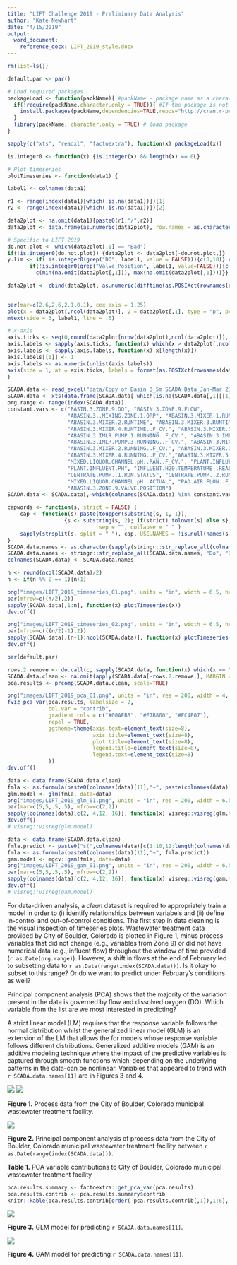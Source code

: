 ```yaml
---
title: "LIFT Challenge 2019 - Preliminary Data Analysis"
author: "Kate Newhart"
date: "4/15/2019"
output:
  word_document:
    reference_docx: LIFT_2019_style.docx
---
```


```r
rm(list=ls())

default.par <- par()

# Load required packages
packageLoad <- function(packName){ #packName - package name as a character string, e.g. "quantmod"
  if(!require(packName,character.only = TRUE)){ #If the package is not available, install it
    install.packages(packName,dependencies=TRUE,repos="http://cran.r-project.org")
  }
  library(packName, character.only = TRUE) # load package
}

sapply(c("xts", "readxl", "factoextra"), function(x) packageLoad(x))

is.integer0 <- function(x) {is.integer(x) && length(x) == 0L}

# Plot timeseries
plotTimeseries <- function(data1) {

label1 <- colnames(data1)

r1 <- range(index(data1)[which(!is.na(data1))])[1]
r2 <- range(index(data1)[which(!is.na(data1))])[2]

data2plot <- na.omit(data1)[paste0(r1,"/",r2)]
data2plot <- data.frame(as.numeric(data2plot), row.names = as.character(index(data2plot)))

# Specific to LIFT 2019
do.not.plot <- which(data2plot[,1] == "Bad")
if(!is.integer0(do.not.plot)) {data2plot <- data2plot[-do.not.plot,]}
y.lim <- if(!is.integer0(grep("DO", label1, value = FALSE))){c(0,10)} else {
       if(!is.integer0(grep("Valve Position", label1, value=FALSE))){c(0,100)} else {
         c(min(na.omit(data2plot[,1])), max(na.omit(data2plot[,1])))}}

data2plot <- cbind(data2plot, as.numeric(difftime(as.POSIXct(rownames(data2plot)), as.POSIXct(rownames(data2plot)[1]),units = "days")))

  
par(mar=c(2.6,2.6,2.1,0.1), cex.axis = 1.25)
plot(x = data2plot[,ncol(data2plot)], y = data2plot[,1], type = "p", pch = 20, col = "black", xaxt = "n", xlab = "", ylab = "", ylim = y.lim)
mtext(side = 3, label1, line = .5)

# x-axis
axis.ticks <- seq(0,round(data2plot[nrow(data2plot),ncol(data2plot)]), by = 10)
axis.labels <- sapply(axis.ticks, function(x) which(x > data2plot[,ncol(data2plot)]))
axis.labels <- sapply(axis.labels, function(x) x[length(x)])
axis.labels[[1]] <- 1
axis.labels <- as.numeric(unlist(axis.labels))
axis(side = 1, at = axis.ticks, labels = format(as.POSIXct(rownames(data2plot)[axis.labels]), "%m/%d"))
}
```


```r
SCADA.data <- read_excel("data/Copy of Basin 3_5m SCADA Data_Jan-Mar 21 2019_LIFT 2019.xlsx")
SCADA.data <- xts(data.frame(SCADA.data[-which(is.na(SCADA.data[,1][[1]])),-1]), order.by = as.POSIXct(SCADA.data[-which(is.na(SCADA.data[,1][[1]])),1][[1]]))
org.range <- range(index(SCADA.data))
constant.vars <- c("BASIN.3.ZONE.9.DO", "BASIN.3.ZONE.9.FLOW",
                   "ABASIN.3..MIXING.ZONE.1.ORP", "ABASIN.3.MIXER.1.RUNTIME",
                   "ABASIN.3.MIXER.2.RUNTIME", "ABASIN.3.MIXER.3.RUNTIME",
                   "ABASIN.3.MIXER.4.RUNTIME..F_CV.", "ABASIN.3.MIXER.5.RUNTIME..F_CV.",
                   "ABASIN.3.IMLR.PUMP.1.RUNNING..F_CV.", "ABASIN.3.IMLR.PUMP.2.RUNNING..F_CV.",
                   "ABASIN.3.IMLR.PUMP.3.RUNNING..F_CV.", "ABASIN.3.MIXER.1.RUNNING..F_CV.",
                   "ABASIN.3.MIXER.2.RUNNING..F_CV.", "ABASIN.3.MIXER.3.RUNNING..F_CV.",
                   "ABASIN.3.MIXER.4.RUNNING..F_CV.","ABASIN.3.MIXER.5.RUNNING..F_CV.",
                   "MIXED.LIQUOR.CHANNEL.pH..RAW..F_CV.", "PLANT.INFLUENT.FLOW", 
                   "PLANT.INFLUENT.PH", "INFLUENT.H20.TEMPERATURE..REAL.",
                   "CENTRATE.PUMP..1.RUN.STATUS", "CENTRATE.PUMP..2.RUN.STATUS", 
                   "MIXED.LIQUOR.CHANNEL.pH..ACTUAL", "PAD.AIR.FLOW..F_CV.", 
                   "ABASIN.3.ZONE.9.VALVE.POSITION")
SCADA.data <- SCADA.data[,-which(colnames(SCADA.data) %in% constant.vars)]["2019-02-20/2019-03-20"]

capwords <- function(s, strict = FALSE) {
    cap <- function(s) paste(toupper(substring(s, 1, 1)),
                  {s <- substring(s, 2); if(strict) tolower(s) else s},
                             sep = "", collapse = " " )
    sapply(strsplit(s, split = " "), cap, USE.NAMES = !is.null(names(s)))
}
SCADA.data.names <- as.character(sapply(stringr::str_replace_all(colnames(SCADA.data), c("[.][.]" = " ", "[.]" = " ", "_" = " ")), function(x) capwords(casefold(x, upper = FALSE))))
SCADA.data.names <- stringr::str_replace_all(SCADA.data.names, "Do", "DO")
colnames(SCADA.data) <- SCADA.data.names
```

```r
n <- round(ncol(SCADA.data)/2)
n <- if(n %% 2 == 1){n+1}

png("images/LIFT_2019_timeseries_01.png", units = "in", width = 6.5, height = 8/5*(n/2), res = 200)
par(mfrow=c((n/2),2))
sapply(SCADA.data[,1:n], function(x) plotTimeseries(x))
dev.off()

png("images/LIFT_2019_timeseries_02.png", units = "in", width = 6.5, height = 8/5*((n/2)-1), res = 200)
par(mfrow=c(((n/2)-1),2))
sapply(SCADA.data[,(n+1):ncol(SCADA.data)], function(x) plotTimeseries(x))
dev.off()
```

```r
par(default.par)

rows.2.remove <- do.call(c, sapply(SCADA.data, function(x) which(x == "Bad")))
SCADA.data.clean <- na.omit(apply(SCADA.data[-rows.2.remove,], MARGIN = 2, function(x) as.numeric(x)))
pca.results <- prcomp(SCADA.data.clean, scale=TRUE)

png("images/LIFT_2019_pca_01.png", units = "in", res = 200, width = 4, height = 3.75, family="A", pointsize=6)
fviz_pca_var(pca.results, labelsize = 2,
             col.var = "contrib",
             gradient.cols = c("#00AFBB", "#E7B800", "#FC4E07"),
             repel = TRUE,
             ggtheme=theme(axis.text=element_text(size=8), 
                           axis.title=element_text(size=8),
                           plot.title=element_text(size=8),
                           legend.title=element_text(size=8),
                           legend.text=element_text(size=8)
             ))
dev.off()
```


```r
data <- data.frame(SCADA.data.clean)
fmla <- as.formula(paste0(colnames(data)[11],"~", paste(colnames(data)[c(1:10,12:length(colnames(data)))], collapse= "+")))
glm.model <- glm(fmla, data=data)
png("images/LIFT_2019_glm_01.png", units = "in", res = 200, width = 6.5, height = 2*2.25, family="A", pointsize = 10)
par(mar=c(5,5,.5,.5), mfrow=c(2,2))
sapply(colnames(data)[c(2, 4,12, 16)], function(x) visreg::visreg(glm.model, x, ylab=colnames(data)[11]))
dev.off()
# visreg::visreg(glm.model)
```

```r
data <- data.frame(SCADA.data.clean)
fmla.predict <- paste0("s(",colnames(data)[c(1:10,12:length(colnames(data)))],", bs='ps', sp=0.6)", collapse="+")
fmla <- as.formula(paste0(colnames(data)[11],"~", fmla.predict))
gam.model <- mgcv::gam(fmla, data=data)
png("images/LIFT_2019_gam_01.png", units = "in", res = 200, width = 6.5, height = 2*2.25, family="A", pointsize = 10)
par(mar=c(5,5,.5,.5), mfrow=c(2,2))
sapply(colnames(data)[c(2, 4,12, 16)], function(x) visreg::visreg(gam.model, x, ylab=colnames(data)[11]))
dev.off()
# visreg::visreg(gam.model)
```


For data-driven analysis, a *clean* dataset is required to appropriately train a model in order to (i) identify relationships between variabels and (ii) define in-control and out-of-control conditions. The first step in data cleaning is the visual inspection of timeseries plots. Wastewater treatment data provided by City of Boulder, Colorado is plotted in Figure 1, minus process variables that did not change (e.g., variables from Zone 9) or did not have numerical data (e.g., influent flow) throughout the window of time provided (`r as.Date(org.range)`). However, a shift in flows at the end of February led to subsetting data to `r as.Date(range(index(SCADA.data)))`. Is it okay to subset to this range? Or do we want to predict under February's conditions as well?


Principal component analysis (PCA) shows that the majority of the variation present in the data is governed by flow and dissolved oxygen (DO). Which variable from the list are we most interested in predicting?


A strict linear model (LM) requires that the response variable follows the normal distribution whilst the generalized linear model (GLM) is an extension of the LM that allows the for models whose response variable follows different distributions. Generalized additive models (GAM) is an additive modeling technique where the impact of the predictive variables is captured through smooth functions which-depending on the underlying patterns in the data-can be nonlinear. Variables that appeared to trend with `r SCADA.data.names[11]` are in Figures 3 and 4. 


<div custom-style="FigureCenter">
![](images/LIFT_2019_timeseries_01.png)
![](images/LIFT_2019_timeseries_02.png)
</div>
**Figure 1.** Process data from the City of Boulder, Colorado municipal wastewater treatment facility. 

<div custom-style="FigureCenter">
![](images/LIFT_2019_pca_01.png)
</div>
**Figure 2.** Principal component analysis of process data from the City of Boulder, Colorado municipal wastewater treatment facility between `r as.Date(range(index(SCADA.data)))`.

**Table 1.** PCA variable contributions to City of Boulder, Colorado municipal wastewater treatment facility
```r
pca.results.summary <- factoextra::get_pca_var(pca.results)
pca.results.contrib <- pca.results.summary$contrib
knitr::kable(pca.results.contrib[order(-pca.results.contrib[,1]),1:6], digits = 1)
```


<div custom-style="FigureCenter">
![](images/LIFT_2019_glm_01.png)
</div>
**Figure 3.** GLM model for predicting `r SCADA.data.names[11]`.


<div custom-style="FigureCenter">
![](images/LIFT_2019_gam_01.png)
</div>
**Figure 4.** GAM model for predicting `r SCADA.data.names[11]`.